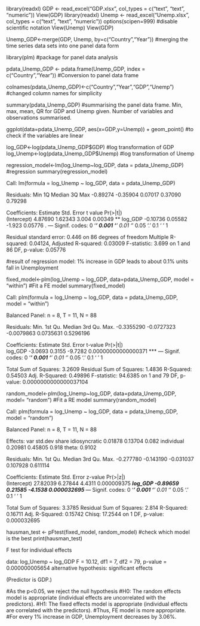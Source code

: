 library(readxl)
GDP <- read_excel("GDP.xlsx", col_types = c("text", "text", "numeric"))
View(GDP)
library(readxl)
Unemp <- read_excel("Unemp.xlsx", col_types = c("text", "text", "numeric"))
options(scipen=999) #disable scientific notation
View(Unemp)
View(GDP)

Unemp_GDP<-merge(GDP, Unemp, by=c("Country","Year")) #merging the time series data sets into one panel data form

library(plm) #package for panel data analysis

pdata_Unemp_GDP <- pdata.frame(Unemp_GDP, index = c("Country","Year")) #Conversion to panel data frame

colnames(pdata_Unemp_GDP)<-c("Country","Year","GDP","Unemp") #changed column names for simplicity

summary(pdata_Unemp_GDP) #summarising the panel data frame. Min, max, mean, QR for GDP and Unemp given. Number of variables and observations summarised.

ggplot(data=pdata_Unemp_GDP, aes(x=GDP,y=Unemp)) + geom_point() #to check if the variables are linear

log_GDP<-log(pdata_Unemp_GDP$GDP) #log transformation of GDP
log_Unemp<-log(pdata_Unemp_GDP$Unemp) #log transformation of Unemp

regression_model<-lm(log_Unemp~log_GDP, data = pdata_Unemp_GDP) #regression
summary(regression_model)

Call:
  lm(formula = log_Unemp ~ log_GDP, data = pdata_Unemp_GDP)

Residuals:
  Min       1Q   Median       3Q      Max 
-0.89274 -0.35904  0.07017  0.37090  0.79298 

Coefficients:
  Estimate Std. Error t value Pr(>|t|)   
(Intercept)  4.87690    1.62343   3.004  0.00349 **
  log_GDP     -0.10736    0.05582  -1.923  0.05776 . 
---
  Signif. codes:  0 ‘***’ 0.001 ‘**’ 0.01 ‘*’ 0.05 ‘.’ 0.1 ‘ ’ 1

Residual standard error: 0.446 on 86 degrees of freedom
Multiple R-squared:  0.04124,	Adjusted R-squared:  0.03009 
F-statistic: 3.699 on 1 and 86 DF,  p-value: 0.05776

#result of regression model: 1% increase in GDP leads to about 0.1% units fall in Unemployment

fixed_model<-plm(log_Unemp ~ log_GDP, data=pdata_Unemp_GDP, model = "within") #Fit a FE model
summary(fixed_model)

Call:
  plm(formula = log_Unemp ~ log_GDP, data = pdata_Unemp_GDP, model = "within")

Balanced Panel: n = 8, T = 11, N = 88

Residuals:
  Min.    1st Qu.     Median    3rd Qu.       Max. 
-0.3355290 -0.0727323 -0.0079863  0.0735631  0.5296196 

Coefficients:
  Estimate Std. Error t-value            Pr(>|t|)    
log_GDP  -3.0693     0.3155 -9.7282 0.00000000000000371 ***
  ---
  Signif. codes:  0 ‘***’ 0.001 ‘**’ 0.01 ‘*’ 0.05 ‘.’ 0.1 ‘ ’ 1

Total Sum of Squares:    3.2609
Residual Sum of Squares: 1.4836
R-Squared:      0.54503
Adj. R-Squared: 0.49896
F-statistic: 94.6385 on 1 and 79 DF, p-value: 0.0000000000000037104

random_model<-plm(log_Unemp~log_GDP, data=pdata_Unemp_GDP, model= "random") #Fit a RE model
summary(random_model)

Call:
  plm(formula = log_Unemp ~ log_GDP, data = pdata_Unemp_GDP, model = "random")

Balanced Panel: n = 8, T = 11, N = 88

Effects:
  var std.dev share
idiosyncratic 0.01878 0.13704 0.082
individual    0.20981 0.45805 0.918
theta: 0.9102

Residuals:
  Min.   1st Qu.    Median   3rd Qu.      Max. 
-0.277780 -0.143190 -0.031037  0.107928  0.611114 

Coefficients:
  Estimate Std. Error z-value    Pr(>|z|)    
(Intercept) 27.82039    6.27844  4.4311 0.000009375 ***
  log_GDP     -0.89659    0.21585 -4.1538 0.000032695 ***
  ---
  Signif. codes:  0 ‘***’ 0.001 ‘**’ 0.01 ‘*’ 0.05 ‘.’ 0.1 ‘ ’ 1

Total Sum of Squares:    3.3785
Residual Sum of Squares: 2.814
R-Squared:      0.16711
Adj. R-Squared: 0.15742
Chisq: 17.2544 on 1 DF, p-value: 0.000032695


hausman_test <- pFtest(fixed_model, random_model) #check which model is the best
print(hausman_test)

F test for individual effects

data:  log_Unemp ~ log_GDP
F = 10.12, df1 = 7, df2 = 79, p-value = 0.000000005654
alternative hypothesis: significant effects

(Predictor is GDP.)

#As the p<0.05, we reject the null hypothesis 
#H0: The random effects model is appropriate (individual effects are uncorrelated with the predictors).
#H1: The fixed effects model is appropriate (individual effects are correlated with the predictors).
#Thus, FE model is more appropriate.
#For every 1% increase in GDP, Unemployment decreases by 3.06%.
